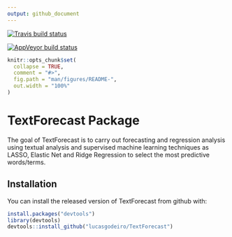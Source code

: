 ```yaml
---
output: github_document
---
```


[![Travis build status](https://travis-ci.com/lucasgodeiro/TextForecast.svg?branch=master)](https://travis-ci.com/lucasgodeiro/TextForecast)

[![AppVeyor build status](https://ci.appveyor.com/api/projects/status/github/lucasgodeiro/TextForecast?branch=master&svg=true)](https://ci.appveyor.com/project/lucasgodeiro/TextForecast)


<!-- README.md is generated from README.Rmd. Please edit that file -->

```r
knitr::opts_chunk$set(
  collapse = TRUE,
  comment = "#>",
  fig.path = "man/figures/README-",
  out.width = "100%"
)
```
# TextForecast Package

The goal of TextForecast is to carry out forecasting and regression analysis using textual analysis and supervised machine learning techniques as LASSO, Elastic Net and Ridge Regression to select the most predictive words/terms.

## Installation

You can install the released version of TextForecast from github with:

``` r
install.packages("devtools")
library(devtools)
devtools::install_github("lucasgodeiro/TextForecast")
```



